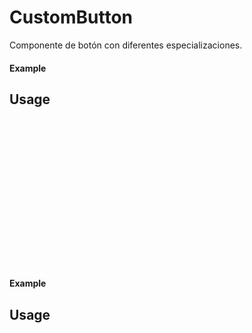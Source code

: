 
<Meta of={CustomButton} title="CustomButton" />

# CustomButton

Componente de botón con diferentes especializaciones.

#### Example

<Canvas of={CustomButton.Primary} />

## Usage

```ts
import {CustomButton} from 'milibreria';

function Example(){
    return (
        <CustomButton
        text: "Button primary",
        txtcolor: 'black',
        bgcolor: 'red',
        disabled: false,
        size: "small",
        onClick: () => alert("Button Primary"),
        />
    );
};

export default Example;
```
#### Example
<Canvas of={CustomButton.Secondary} />

## Usage

```ts
import {CustomButton} from 'milibreria';

function Example(){
    return (
        <CustomButton
        text: "Button secondary",
        txtcolor: 'white',
        bgcolor: 'pink',
        disabled: false,
        size: "small",
        onClick: () => alert("Button Secondary"),
        />
    );
};
